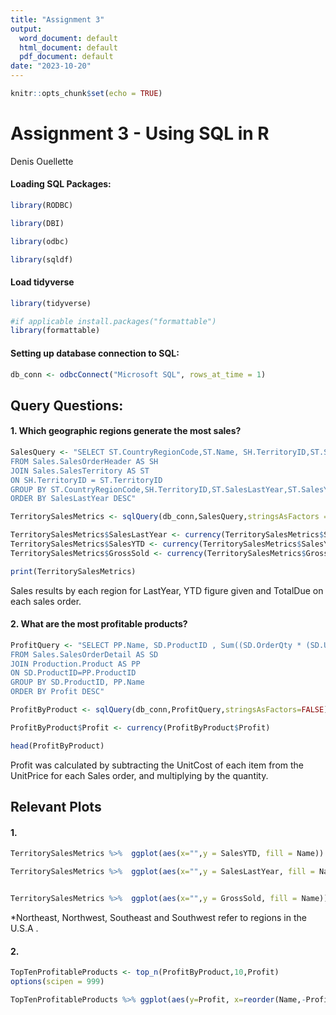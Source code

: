 ---
title: "Assignment 3"
output:
  word_document: default
  html_document: default
  pdf_document: default
date: "2023-10-20"
---

```{r setup, include=FALSE}
knitr::opts_chunk$set(echo = TRUE)
```

# Assignment 3 - Using SQL in R

Denis Ouellette

#### Loading SQL Packages:

```{r}
library(RODBC)

library(DBI)

library(odbc)

library(sqldf)

```

#### Load tidyverse

```{r}
library(tidyverse)

#if applicable install.packages("formattable")
library(formattable)
```

#### Setting up database connection to SQL:

```{r}
db_conn <- odbcConnect("Microsoft SQL", rows_at_time = 1)

```

## Query Questions:

#### 1. Which geographic regions generate the most sales?

```{r}
SalesQuery <- "SELECT ST.CountryRegionCode,ST.Name, SH.TerritoryID,ST.SalesLastYear,ST.SalesYTD, SUM(TotalDue) AS GrossSold
FROM Sales.SalesOrderHeader AS SH
JOIN Sales.SalesTerritory AS ST
ON SH.TerritoryID = ST.TerritoryID
GROUP BY ST.CountryRegionCode,SH.TerritoryID,ST.SalesLastYear,ST.SalesYTD,ST.Name
ORDER BY SalesLastYear DESC"

TerritorySalesMetrics <- sqlQuery(db_conn,SalesQuery,stringsAsFactors = FALSE)

TerritorySalesMetrics$SalesLastYear <- currency(TerritorySalesMetrics$SalesLastYear)
TerritorySalesMetrics$SalesYTD <- currency(TerritorySalesMetrics$SalesYTD)
TerritorySalesMetrics$GrossSold <- currency(TerritorySalesMetrics$GrossSold)

print(TerritorySalesMetrics)
```

Sales results by each region for LastYear, YTD figure given and TotalDue on each sales order.

#### 2. What are the most profitable products?

```{r}
ProfitQuery <- "SELECT PP.Name, SD.ProductID , Sum((SD.OrderQty * (SD.UnitPrice-PP.StandardCost))) AS Profit
FROM Sales.SalesOrderDetail AS SD
JOIN Production.Product AS PP
ON SD.ProductID=PP.ProductID
GROUP BY SD.ProductID, PP.Name
ORDER BY Profit DESC"

ProfitByProduct <- sqlQuery(db_conn,ProfitQuery,stringsAsFactors=FALSE)

ProfitByProduct$Profit <- currency(ProfitByProduct$Profit)

head(ProfitByProduct)


```

Profit was calculated by subtracting the UnitCost of each item from the UnitPrice for each Sales order, and multiplying by the quantity.

## Relevant Plots

#### 1.

```{r}
TerritorySalesMetrics %>%  ggplot(aes(x="",y = SalesYTD, fill = Name)) + geom_bar(width=1,stat="identity",colour="black") + geom_text(aes(label = SalesYTD), position = position_stack(vjust=0.5),size=2.5)+theme_void()+ggtitle("SalesYTD")

TerritorySalesMetrics %>%  ggplot(aes(x="",y = SalesLastYear, fill = Name)) + geom_bar(width=1,stat="identity",colour="black") + geom_text(aes(label = SalesLastYear), position = position_stack(vjust=0.5),size=2.5)+theme_void()+ggtitle("Last Year's Sales")


TerritorySalesMetrics %>%  ggplot(aes(x="",y = GrossSold, fill = Name)) + geom_bar(width=1,stat="identity",colour="black") + geom_text(aes(label = GrossSold), position = position_stack(vjust=0.5),size=2.5)+theme_void()+ggtitle("Sold - Totals on All Sales")

```

\*Northeast, Northwest, Southeast and Southwest refer to regions in the U.S.A .

#### 2.

```{r}
TopTenProfitableProducts <- top_n(ProfitByProduct,10,Profit)
options(scipen = 999)

TopTenProfitableProducts %>% ggplot(aes(y=Profit, x=reorder(Name,-Profit),fill=Name))+geom_bar(stat = "identity",show.legend = FALSE)+theme(axis.text.x = element_text(angle = 45, vjust =1, hjust=1))+xlab("Product Name")+scale_y_continuous(limits = c(0,750000))+geom_text(aes(label=Profit),size=2)
```
